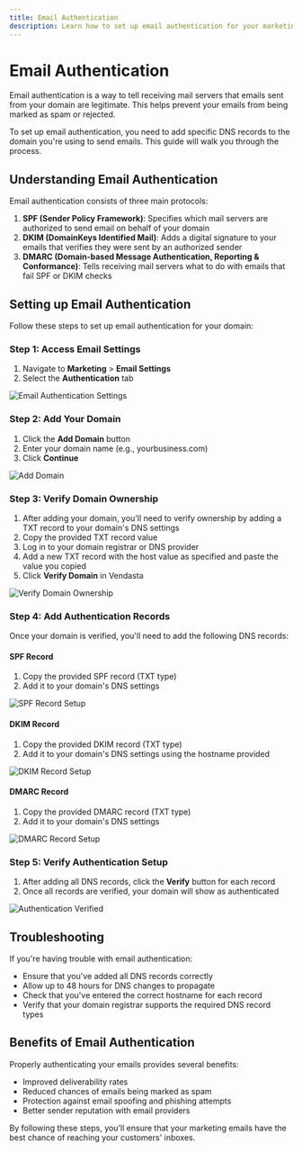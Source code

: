 ```yaml
---
title: Email Authentication
description: Learn how to set up email authentication for your marketing emails
---
```


# Email Authentication

Email authentication is a way to tell receiving mail servers that emails sent from your domain are legitimate. This helps prevent your emails from being marked as spam or rejected. 

To set up email authentication, you need to add specific DNS records to the domain you're using to send emails. This guide will walk you through the process.

## Understanding Email Authentication

Email authentication consists of three main protocols:

1. **SPF (Sender Policy Framework)**: Specifies which mail servers are authorized to send email on behalf of your domain
2. **DKIM (DomainKeys Identified Mail)**: Adds a digital signature to your emails that verifies they were sent by an authorized sender
3. **DMARC (Domain-based Message Authentication, Reporting & Conformance)**: Tells receiving mail servers what to do with emails that fail SPF or DKIM checks

## Setting up Email Authentication

Follow these steps to set up email authentication for your domain:

### Step 1: Access Email Settings

1. Navigate to **Marketing** > **Email Settings**
2. Select the **Authentication** tab

![Email Authentication Settings](/img/marketing/email-settings/email-auth-1.jpg)

### Step 2: Add Your Domain

1. Click the **Add Domain** button
2. Enter your domain name (e.g., yourbusiness.com)
3. Click **Continue**

![Add Domain](/img/marketing/email-settings/email-auth-2.jpg)

### Step 3: Verify Domain Ownership

1. After adding your domain, you'll need to verify ownership by adding a TXT record to your domain's DNS settings
2. Copy the provided TXT record value
3. Log in to your domain registrar or DNS provider
4. Add a new TXT record with the host value as specified and paste the value you copied
5. Click **Verify Domain** in Vendasta

![Verify Domain Ownership](/img/marketing/email-settings/email-auth-3.jpg)

### Step 4: Add Authentication Records

Once your domain is verified, you'll need to add the following DNS records:

#### SPF Record

1. Copy the provided SPF record (TXT type)
2. Add it to your domain's DNS settings

![SPF Record Setup](/img/marketing/email-settings/email-auth-4.jpg)

#### DKIM Record

1. Copy the provided DKIM record (TXT type)
2. Add it to your domain's DNS settings using the hostname provided

![DKIM Record Setup](/img/marketing/email-settings/email-auth-5.jpg)

#### DMARC Record

1. Copy the provided DMARC record (TXT type)
2. Add it to your domain's DNS settings

![DMARC Record Setup](/img/marketing/email-settings/email-auth-6.jpg)

### Step 5: Verify Authentication Setup

1. After adding all DNS records, click the **Verify** button for each record
2. Once all records are verified, your domain will show as authenticated

![Authentication Verified](/img/marketing/email-settings/email-auth-7.jpg)

## Troubleshooting

If you're having trouble with email authentication:

- Ensure that you've added all DNS records correctly
- Allow up to 48 hours for DNS changes to propagate
- Check that you've entered the correct hostname for each record
- Verify that your domain registrar supports the required DNS record types

## Benefits of Email Authentication

Properly authenticating your emails provides several benefits:

- Improved deliverability rates
- Reduced chances of emails being marked as spam
- Protection against email spoofing and phishing attempts
- Better sender reputation with email providers

By following these steps, you'll ensure that your marketing emails have the best chance of reaching your customers' inboxes.